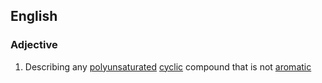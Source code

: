 ==English==

===Adjective===
{{en-adj|-}}

# {{lb|en|organic chemistry}} Describing any [[polyunsaturated]] [[cyclic]] compound that is not [[aromatic]]